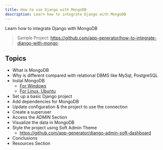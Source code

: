 ```yaml
---
title: How to use Django with MongoDB
description: Learn how to integrate Django with MongoDB
---
```



<SubHeading color="#25c2a0">Learn how to integrate Django with MongoDB</SubHeading>

> Sample Project: https://github.com/app-generator/how-to-integrate-django-with-mongo

## Topics 

- What is MongoDB 
- Why is different compared with relational DBMS like MySql, PostgreSQL
- Instal MongoDB
  - [For Windows](https://www.mongodb.com/docs/manual/tutorial/install-mongodb-on-windows/)
  - [For Linux, Ubuntu](https://www.mongodb.com/docs/manual/tutorial/install-mongodb-on-ubuntu/)  
- Set up a basic Django project 
- Add dependencies for MongoDB
- Update configuration & the project to use the connection
- Create a superuser 
- Access the ADMIN Section 
- Visualize the data in MongoDB
- Style the project using Soft Admin Theme
  - https://github.com/app-generator/django-admin-soft-dashboard
- Conclusions
- Resources Section

